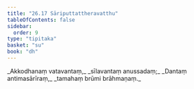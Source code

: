 ```yaml
---
title: "26.17 Sāriputtattheravatthu"
tableOfContents: false
sidebar:
  order: 9
type: "tipitaka"
basket: "su"
book: "dh"
---
```



<DynamicBreadcrumb />

<Division number="400" book="dh" bookNo="18" page="70">

<Paragraph number="428" type="verses" book="dh">
_Akkodhanaṃ vatavantaṃ,_  
_sīlavantaṃ anussadaṃ;_  
_Dantaṃ antimasārīraṃ,_  
_tamahaṃ brūmi brāhmaṇaṃ._
</Paragraph>
</Division>